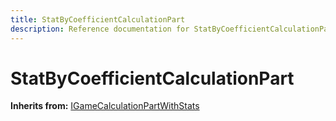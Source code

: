 ```yaml
---
title: StatByCoefficientCalculationPart
description: Reference documentation for StatByCoefficientCalculationPart meta class
---
```



# StatByCoefficientCalculationPart

**Inherits from:** [IGameCalculationPartWithStats](/classes/igamecalculationpartwithstats)

<ClassDetails file="/db/classes/StatByCoefficientCalculationPart.3a85a7be8ac2.json" />
